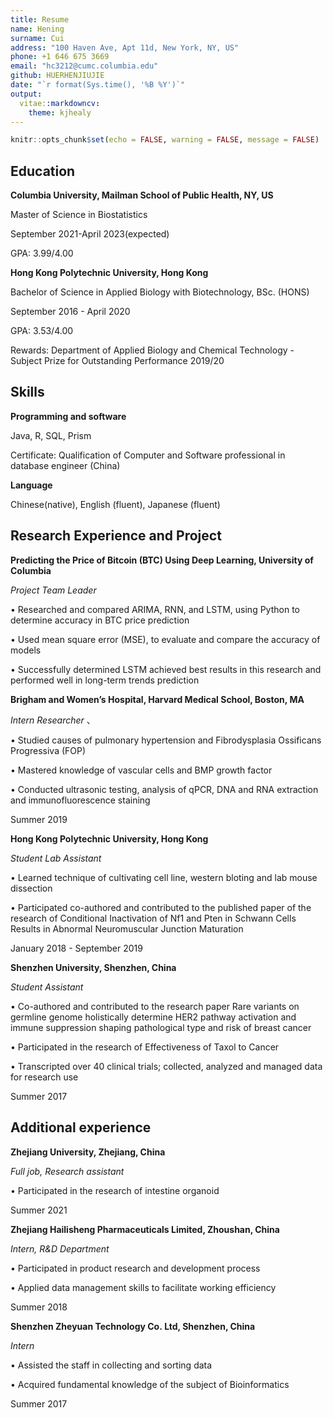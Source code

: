 ```yaml
---
title: Resume
name: Hening
surname: Cui
address: "100 Haven Ave, Apt 11d, New York, NY, US"
phone: +1 646 675 3669
email: "hc3212@cumc.columbia.edu"
github: HUERHENJIUJIE
date: "`r format(Sys.time(), '%B %Y')`"
output: 
  vitae::markdowncv:
    theme: kjhealy
---
```


```r
knitr::opts_chunk$set(echo = FALSE, warning = FALSE, message = FALSE)
```


## Education

__Columbia University, Mailman School of Public Health, NY, US__

Master of Science in Biostatistics

September 2021-April 2023(expected) 

GPA: 3.99/4.00

__Hong Kong Polytechnic University, Hong Kong__

Bachelor of Science in Applied Biology with Biotechnology, BSc. (HONS)

September 2016 - April 2020

GPA: 3.53/4.00

Rewards: Department of Applied Biology and Chemical Technology - Subject Prize for Outstanding Performance 2019/20

## Skills

__Programming and software__

Java, R, SQL, Prism

Certificate: Qualification of Computer and Software professional in database engineer (China)

__Language__

Chinese(native), English (fluent), Japanese (fluent)



## Research Experience and Project

__Predicting the Price of Bitcoin (BTC) Using Deep Learning, University of Columbia__

*Project Team Leader*

•	Researched and compared ARIMA, RNN, and LSTM, using Python to determine accuracy in BTC price prediction 

•	Used mean square error (MSE), to evaluate and compare the accuracy of models 

•	Successfully determined LSTM achieved best results in this research and performed well in long-term trends prediction 


__Brigham and Women’s Hospital, Harvard Medical School, Boston, MA__

*Intern Researcher* 、

•	Studied causes of pulmonary hypertension and Fibrodysplasia Ossificans Progressiva (FOP)

•	Mastered knowledge of vascular cells and BMP growth factor

•	Conducted ultrasonic testing, analysis of qPCR, DNA and RNA extraction and immunofluorescence staining

Summer 2019

__Hong Kong Polytechnic University, Hong Kong__

*Student Lab Assistant*

•	Learned technique of cultivating cell line, western bloting and lab mouse dissection

•	Participated co-authored and contributed to the published paper of the research of Conditional Inactivation of Nf1 and Pten in Schwann Cells Results in Abnormal Neuromuscular Junction Maturation

January 2018 - September 2019

__Shenzhen University, Shenzhen, China__

*Student Assistant*

•	Co-authored and contributed to the research paper Rare variants on germline genome holistically determine HER2 pathway activation and immune suppression shaping pathological type and risk of breast cancer

•	Participated in the research of Effectiveness of Taxol to Cancer

•	Transcripted over 40 clinical trials; collected, analyzed and managed data for research use

Summer 2017

## Additional experience

__Zhejiang University, Zhejiang, China __

*Full job, Research assistant*

•	Participated in the research of intestine organoid

Summer 2021
 
__Zhejiang Hailisheng Pharmaceuticals Limited, Zhoushan, China__

*Intern, R&D Department*

•	Participated in product research and development process

•	Applied data management skills to facilitate working efficiency

Summer 2018

__Shenzhen Zheyuan Technology Co. Ltd, Shenzhen, China__

*Intern*

•	Assisted the staff in collecting and sorting data

•	Acquired fundamental knowledge of the subject of Bioinformatics

Summer 2017

